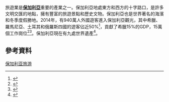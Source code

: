 旅遊業是'''[[保加利亞|保加利亞]]'''重要的產業之一。保加利亞地處東方和西方的十字路口，是許多文明交匯的地點，擁有豐富的旅遊景點和歷史文物。保加利亞也是世界著名的海濱和冬季度假勝地。2014年，有940萬人外國遊客進入保加利亞觀光，其中希臘、羅馬尼亞、土耳其和俄羅斯四國的遊客佔近50%<ref>{{Cite web |url=http://www.nsi.bg/bg/content/1969/%D0%BF%D0%BE%D1%81%D0%B5%D1%89%D0%B5%D0%BD%D0%B8%D1%8F-%D0%BD%D0%B0-%D1%87%D1%83%D0%B6%D0%B4%D0%B5%D0%BD%D1%86%D0%B8-%D0%B2-%D0%B1%D1%8A%D0%BB%D0%B3%D0%B0%D1%80%D0%B8%D1%8F-%D0%BF%D0%BE-%D0%BC%D0%B5%D1%81%D0%B5%D1%86%D0%B8-%D0%B8-%D0%BF%D0%BE-%D1%81%D1%82%D1%80%D0%B0%D0%BD%D0%B8 |title=Bulgarian Tourism in Facts and Figures (January–December 2014) National Statistical Institute |accessdate=2020-09-29 |archive-date=2020-06-05 |archive-url=https://web.archive.org/web/20200605070014/https://www.nsi.bg/bg/content/1969/%D0%BF%D0%BE%D1%81%D0%B5%D1%89%D0%B5%D0%BD%D0%B8%D1%8F-%D0%BD%D0%B0-%D1%87%D1%83%D0%B6%D0%B4%D0%B5%D0%BD%D1%86%D0%B8-%D0%B2-%D0%B1%D1%8A%D0%BB%D0%B3%D0%B0%D1%80%D0%B8%D1%8F-%D0%BF%D0%BE-%D0%BC%D0%B5%D1%81%D0%B5%D1%86%D0%B8-%D0%B8-%D0%BF%D0%BE-%D1%81%D1%82%D1%80%D0%B0%D0%BD%D0%B8 |dead-url=no }}</ref>，貢獻了希臘15%的GDP，15萬個工作崗位<ref>{{Cite web |url=http://www.nsi.bg/bg/content/2206/%D0%B1%D0%B2%D0%BF-%D0%BF%D1%80%D0%BE%D0%B8%D0%B7%D0%B2%D0%BE%D0%B4%D1%81%D1%82%D0%B2%D0%B5%D0%BD-%D0%BC%D0%B5%D1%82%D0%BE%D0%B4-%D0%BD%D0%B0%D1%86%D0%B8%D0%BE%D0%BD%D0%B0%D0%BB%D0%BD%D0%BE-%D0%BD%D0%B8%D0%B2%D0%BE |title=2013 GDP - National Statistical Institute |accessdate=2020-09-29 |archive-date=2019-10-15 |archive-url=https://web.archive.org/web/20191015051843/https://www.nsi.bg/bg/content/2206/%d0%b1%d0%b2%d0%bf-%d0%bf%d1%80%d0%be%d0%b8%d0%b7%d0%b2%d0%be%d0%b4%d1%81%d1%82%d0%b2%d0%b5%d0%bd-%d0%bc%d0%b5%d1%82%d0%be%d0%b4-%d0%bd%d0%b0%d1%86%d0%b8%d0%be%d0%bd%d0%b0%d0%bb%d0%bd%d0%be-%d0%bd%d0%b8%d0%b2%d0%be |dead-url=no }}</ref><ref>{{Cite web |url=http://statlib.nsi.bg:8181/FullT/FulltOpen/SRB_BG_7_2012_2013.pdf |title=Statistical references 2013 - National Statistical Institute |accessdate=2016-02-02 |archive-date=2015-04-12 |archive-url=https://web.archive.org/web/20150412124918/http://statlib.nsi.bg:8181/FullT/FulltOpen/SRB_BG_7_2012_2013.pdf |dead-url=no }}</ref>。保加利亞現在有九處世界遺產<ref name="Tentative-List">{{Cite web|url=http://whc.unesco.org/en/tentativelists/state=bg|title=UNESCO World Heritage Centre - Tentative List: Bulgaria|accessdate=2009-03-27|work=UNESCO World Heritage Centre|archive-date=2017-12-21|archive-url=https://web.archive.org/web/20171221055210/http://whc.unesco.org/en/tentativelists/state=bg|dead-url=no}}</ref>。
==參考資料==
<references/>
{{欧洲題目|觀光}}
[[Category:保加利亚旅游|]]